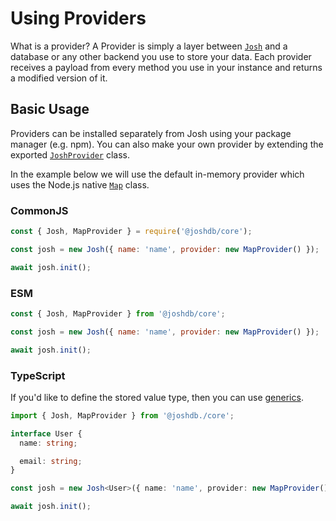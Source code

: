 # Using Providers

What is a provider? A Provider is simply a layer between [`Josh`](https://github.com/josh-development/core/blob/main/src/lib/structures/Josh.ts) and a database or any other backend you use to store your data. Each provider receives a payload from every method you use in your instance and returns a modified version of it.

## Basic Usage

Providers can be installed separately from Josh using your package manager (e.g. npm). You can also make your own provider by extending the exported [`JoshProvider`](https://github.com/josh-development/core/blob/main/src/lib/structures/JoshProvider.ts) class.

In the example below we will use the default in-memory provider which uses the Node.js native [`Map`](https://developer.mozilla.org/en-US/docs/Web/JavaScript/Reference/Global_Objects/Map) class.

### CommonJS

```javascript
const { Josh, MapProvider } = require('@joshdb/core');

const josh = new Josh({ name: 'name', provider: new MapProvider() });

await josh.init();
```

### ESM

```javascript
const { Josh, MapProvider } from '@joshdb/core';

const josh = new Josh({ name: 'name', provider: new MapProvider() });

await josh.init();
```

### TypeScript

If you'd like to define the stored value type, then you can use [generics](https://www.typescriptlang.org/docs/handbook/2/generics.html).

```typescript
import { Josh, MapProvider } from '@joshdb./core';

interface User {
  name: string;

  email: string;
}

const josh = new Josh<User>({ name: 'name', provider: new MapProvider() });

await josh.init();
```
